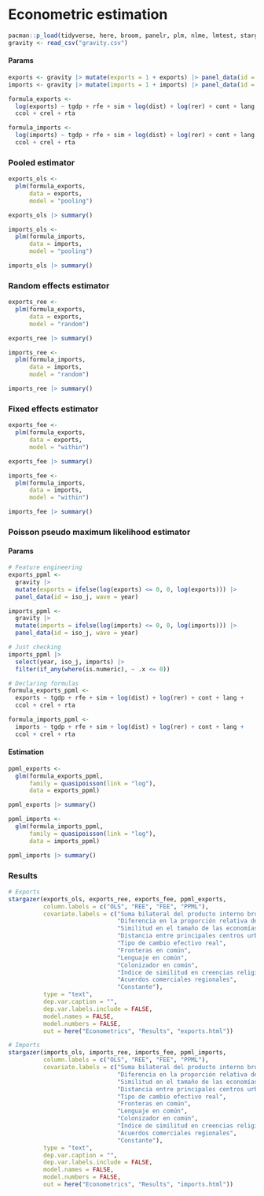# Econometric estimation

```r
pacman::p_load(tidyverse, here, broom, panelr, plm, nlme, lmtest, stargazer)
gravity <- read_csv("gravity.csv")
```

#### Params

```r
exports <- gravity |> mutate(exports = 1 + exports) |> panel_data(id = iso_j, wave = year)
imports <- gravity |> mutate(imports = 1 + imports) |> panel_data(id = iso_j, wave = year)
```

```r
formula_exports <- 
  log(exports) ~ tgdp + rfe + sim + log(dist) + log(rer) + cont + lang + 
  ccol + crel + rta

formula_imports <- 
  log(imports) ~ tgdp + rfe + sim + log(dist) + log(rer) + cont + lang + 
  ccol + crel + rta
```

### Pooled estimator

```r
exports_ols <- 
  plm(formula_exports,
      data = exports,
      model = "pooling")

exports_ols |> summary()
```

```r
imports_ols <- 
  plm(formula_imports,
      data = imports,
      model = "pooling")

imports_ols |> summary()
```

### Random effects estimator

```r
exports_ree <- 
  plm(formula_exports,
      data = exports,
      model = "random")

exports_ree |> summary()
```

```r
imports_ree <- 
  plm(formula_imports,
      data = imports,
      model = "random")

imports_ree |> summary()
```

### Fixed effects estimator

```r
exports_fee <- 
  plm(formula_exports,
      data = exports,
      model = "within")

exports_fee |> summary()
```

```r
imports_fee <- 
  plm(formula_imports,
      data = imports,
      model = "within")

imports_fee |> summary()
```

### Poisson pseudo maximum likelihood estimator

#### Params

```r
# Feature engineering
exports_ppml <- 
  gravity |> 
  mutate(exports = ifelse(log(exports) <= 0, 0, log(exports))) |> 
  panel_data(id = iso_j, wave = year)

imports_ppml <- 
  gravity |> 
  mutate(imports = ifelse(log(imports) <= 0, 0, log(imports))) |> 
  panel_data(id = iso_j, wave = year)
```

```r
# Just checking 
imports_ppml |> 
  select(year, iso_j, imports) |> 
  filter(if_any(where(is.numeric), ~ .x <= 0))
```

```r
# Declaring formulas
formula_exports_ppml <- 
  exports ~ tgdp + rfe + sim + log(dist) + log(rer) + cont + lang + 
  ccol + crel + rta

formula_imports_ppml <- 
  imports ~ tgdp + rfe + sim + log(dist) + log(rer) + cont + lang + 
  ccol + crel + rta
```

#### Estimation

```r
ppml_exports <- 
  glm(formula_exports_ppml,
      family = quasipoisson(link = "log"),
      data = exports_ppml)

ppml_exports |> summary()
```

```r
ppml_imports <- 
  glm(formula_imports_ppml,
      family = quasipoisson(link = "log"),
      data = imports_ppml)

ppml_imports |> summary()
```

### Results

```r
# Exports
stargazer(exports_ols, exports_ree, exports_fee, ppml_exports,
          column.labels = c("OLS", "REE", "FEE", "PPML"),
          covariate.labels = c("Suma bilateral del producto interno bruto",
                               "Diferencia en la proporción relativa de factores",
                               "Similitud en el tamaño de las economías",
                               "Distancia entre principales centros urbanos",
                               "Tipo de cambio efectivo real",
                               "Fronteras en común",
                               "Lenguaje en común", 
                               "Colonizador en común",
                               "Índice de similitud en creencias religiosas",
                               "Acuerdos comerciales regionales",
                               "Constante"),
          type = "text",
          dep.var.caption = "",
          dep.var.labels.include = FALSE,
          model.names = FALSE,
          model.numbers = FALSE,
          out = here("Econometrics", "Results", "exports.html"))
```

```r
# Imports
stargazer(imports_ols, imports_ree, imports_fee, ppml_imports,
          column.labels = c("OLS", "REE", "FEE", "PPML"),
          covariate.labels = c("Suma bilateral del producto interno bruto",
                               "Diferencia en la proporción relativa de factores",
                               "Similitud en el tamaño de las economías",
                               "Distancia entre principales centros urbanos",
                               "Tipo de cambio efectivo real",
                               "Fronteras en común",
                               "Lenguaje en común", 
                               "Colonizador en común",
                               "Índice de similitud en creencias religiosas",
                               "Acuerdos comerciales regionales",
                               "Constante"),
          type = "text",
          dep.var.caption = "",
          dep.var.labels.include = FALSE,
          model.names = FALSE,
          model.numbers = FALSE,
          out = here("Econometrics", "Results", "imports.html"))
```
